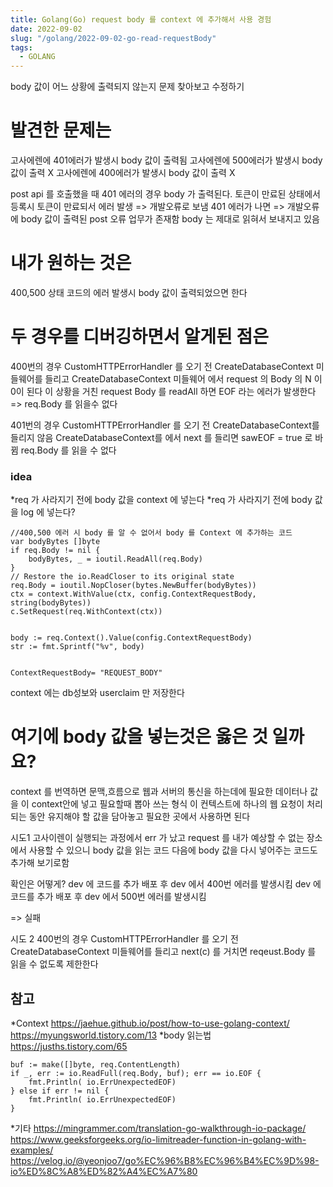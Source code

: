 ```yaml
---
title: Golang(Go) request body 를 context 에 추가해서 사용 경험
date: 2022-09-02
slug: "/golang/2022-09-02-go-read-requestBody"
tags:
  - GOLANG
---
```


body 값이 어느 상황에 출력되지 않는지 문제 찾아보고 수정하기

# 발견한 문제는
고사에렌에 401에러가 발생시 body 값이 출력됨
고사에렌에 500에러가 발생시 body 값이 출력 X
고사에렌에 400에러가 발생시 body 값이 출력 X

post api 를 호출했을 때 401 에러의 경우 body 가 출력된다.
토큰이 만료된 상태에서 등록시 토큰이 만료되서 에러 발생 => 개발오류로 보냄
401 에러가 나면 => 개발오류에 body 값이 출력된 post 오류 업무가 존재함
body 는 제대로 읽혀서 보내지고 있음


# 내가 원하는 것은
400,500 상태 코드의 에러 발생시 body 값이 출력되었으면 한다

# 두 경우를 디버깅하면서 알게된 점은
400번의 경우 CustomHTTPErrorHandler 를 오기 전
CreateDatabaseContext 미들웨어를 들리고
CreateDatabaseContext 미들웨어 에서 request 의 Body 의 N 이 0이 된다
이 상황을 거친 request Body 를 readAll 하면 EOF 라는 에러가 발생한다
=> req.Body 를 읽을수 없다

401번의 경우 CustomHTTPErrorHandler 를 오기 전 CreateDatabaseContext를 들리지 않음
CreateDatabaseContext를 에서 next 를 들리면
sawEOF = true 로 바뀜
req.Body 를 읽을 수 없다


### idea
*req 가 사라지기 전에 body 값을 context 에 넣는다
*req 가 사라지기 전에 body 값을 log 에 넣는다?


```
//400,500 에러 시 body 를 알 수 없어서 body 를 Context 에 추가하는 코드
var bodyBytes []byte
if req.Body != nil {
	bodyBytes, _ = ioutil.ReadAll(req.Body)
}
// Restore the io.ReadCloser to its original state
req.Body = ioutil.NopCloser(bytes.NewBuffer(bodyBytes))
ctx = context.WithValue(ctx, config.ContextRequestBody, string(bodyBytes))
c.SetRequest(req.WithContext(ctx))


body := req.Context().Value(config.ContextRequestBody)
str := fmt.Sprintf("%v", body)


ContextRequestBody= "REQUEST_BODY"

```



context 에는 db성보와 userclaim 만 저장한다
# 여기에 body 값을 넣는것은 옳은 것 일까요?

context 를 번역하면 문맥,흐름으로
웹과 서버의 통신을 하는데에 필요한 데이터나 값을 이 context안에 넣고 필요할때 뽑아 쓰는 형식
이 컨텍스트에 하나의 웹 요청이 처리되는 동안
유지해야 할 값을 담아놓고
필요한 곳에서 사용하면 된다




시도1
고사이렌이 실행되는 과정에서 err 가 났고
request 를 내가 예상할 수 없는 장소에서 사용할 수 있으니
body 값을 읽는 코드 다음에
body 값을 다시 넣어주는 코드도 추가해 보기로함

확인은 어떻게?
dev 에 코드를 추가 배포 후 dev 에서 400번 에러를 발생시킴
dev 에 코드를 추가 배포 후 dev 에서 500번 에러를 발생시킴


=> 실패


시도 2
400번의 경우 CustomHTTPErrorHandler 를 오기 전
CreateDatabaseContext 미들웨어를 들리고
next(c) 를 거치면 reqeust.Body 를 읽을 수 없도록 제한한다


## 참고
*Context
https://jaehue.github.io/post/how-to-use-golang-context/
https://myungsworld.tistory.com/13
*body 읽는법
https://jusths.tistory.com/65
```
buf := make([]byte, req.ContentLength)
if _, err := io.ReadFull(req.Body, buf); err == io.EOF {
	fmt.Println( io.ErrUnexpectedEOF)
} else if err != nil {
	fmt.Println( io.ErrUnexpectedEOF)
}
```
*기타
https://mingrammer.com/translation-go-walkthrough-io-package/
https://www.geeksforgeeks.org/io-limitreader-function-in-golang-with-examples/
https://velog.io/@yeonjoo7/go%EC%96%B8%EC%96%B4%EC%9D%98-io%ED%8C%A8%ED%82%A4%EC%A7%80